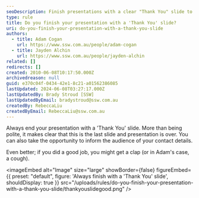 ```yaml
---
seoDescription: Finish presentations with a clear "Thank You" slide to conclude the talk and provide contact details.
type: rule
title: Do you finish your presentation with a 'Thank You' slide?
uri: do-you-finish-your-presentation-with-a-thank-you-slide
authors:
  - title: Adam Cogan
    url: https://www.ssw.com.au/people/adam-cogan
  - title: Jayden Alchin
    url: https://www.ssw.com.au/people/jayden-alchin
related: []
redirects: []
created: 2010-06-08T10:17:50.000Z
archivedreason: null
guid: e370c04f-0434-42e1-8c21-a01562386085
lastUpdated: 2024-06-08T03:27:17.000Z
lastUpdatedBy: Brady Stroud [SSW]
lastUpdatedByEmail: bradystroud@ssw.com.au
createdBy: RebeccaLiu
createdByEmail: RebeccaLiu@ssw.com.au
---
```


Always end your presentation with a 'Thank You' slide. More than being polite, it makes clear that this is the last slide and presentation is over. You can also take the opportunity to inform the audience of your contact details.

Even better; if you did a good job, you might get a clap (or in Adam's case, a cough).

<imageEmbed
  alt="Image"
  size="large"
  showBorder={false}
  figureEmbed={{
    preset: "default",
    figure: 'Always finish with a \'Thank You\' slide',
    shouldDisplay: true
  }}
  src="/uploads/rules/do-you-finish-your-presentation-with-a-thank-you-slide/thankyouslidegood.png"
/>
